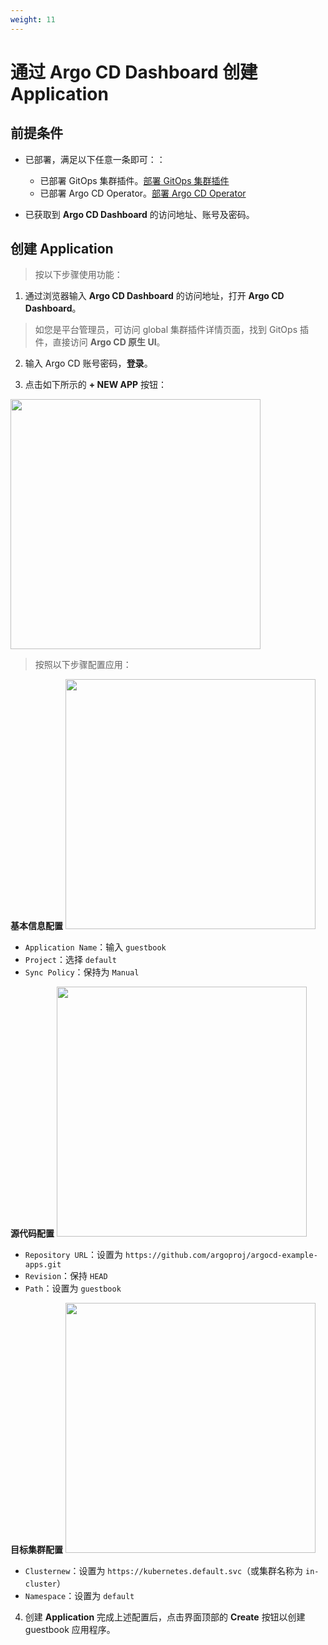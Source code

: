 ```yaml
---
weight: 11
---
```


# 通过 Argo CD Dashboard 创建 Application

## 前提条件

- 已部署，满足以下任意一条即可：：
  - 已部署 GitOps 集群插件。[部署 GitOps 集群插件](../../gitops/install_gitops/install_gitops_plugin.mdx)
  - 已部署 Argo CD Operator。[部署 Argo CD Operator](../../gitops/install_gitops/install_argocd_opeator.mdx)

- 已获取到 **Argo CD Dashboard** 的访问地址、账号及密码。


## 创建 Application

> 按以下步骤使用功能：

1. 通过浏览器输入 **Argo CD Dashboard** 的访问地址，打开 **Argo CD Dashboard**。

> 如您是平台管理员，可访问 global 集群插件详情页面，找到 GitOps 插件，直接访问 **Argo CD 原生 UI**。

2. 输入 Argo CD 账号密码，**登录**。

3. 点击如下所示的 **+ NEW APP** 按钮：

<img src="../../gitops/assets/new_app_button.png" width = "400" />

> 按照以下步骤配置应用：

**基本信息配置**
<img src="../../gitops/assets/new_app_button_info.png" width = "400" />
   - `Application Name`：输入 `guestbook`
   - `Project`：选择 `default`
   - `Sync Policy`：保持为 `Manual`

**源代码配置**
<img src="../../gitops/assets/new_app_button_source.png" width = "400" />
   - `Repository URL`：设置为 `https://github.com/argoproj/argocd-example-apps.git`
   - `Revision`：保持 `HEAD`
   - `Path`：设置为 `guestbook`

**目标集群配置**
<img src="../../gitops/assets/new_app_button_repo.png" width = "400" />
   - `Clusternew`：设置为 `https://kubernetes.default.svc`（或集群名称为 `in-cluster`）
   - `Namespace`：设置为 `default`

4. 创建 **Application**
   完成上述配置后，点击界面顶部的 **Create** 按钮以创建 guestbook 应用程序。





